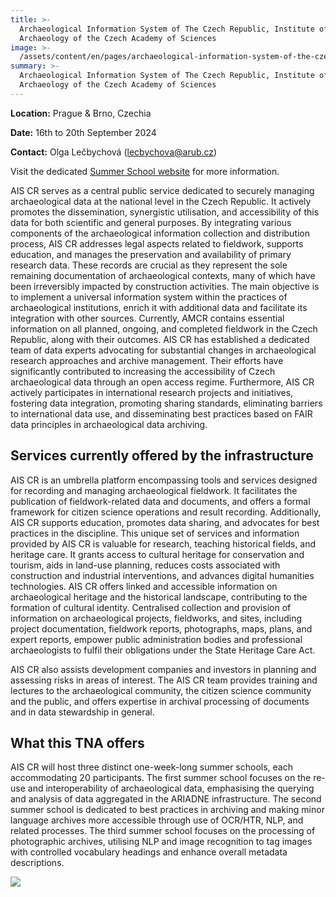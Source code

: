 ```yaml
---
title: >-
  Archaeological Information System of The Czech Republic, Institute of
  Archaeology of the Czech Academy of Sciences
image: >-
  /assets/content/en/pages/archaeological-information-system-of-the-czech-republic-institute-of-archaeology-of-the-czech-academy-of-sciences-brno-institute-of-archaeology-of-the-czech-academy-of-sciences-prague-brno-czech/image.jpg
summary: >-
  Archaeological Information System of The Czech Republic, Institute of
  Archaeology of the Czech Academy of Sciences
---
```

**Location:** Prague & Brno, Czechia

**Date:** 16th to 20th September 2024

**Contact:** Olga Lečbychová ([lecbychova@arub.cz](mailto:lecbychova@arub.cz))

Visit the dedicated [Summer School website](https://aiscr.cz/atRium) for more information.

AIS CR serves as a central public service dedicated to securely managing archaeological data at the
national level in the Czech Republic. It actively promotes the dissemination, synergistic
utilisation, and accessibility of this data for both scientific and general purposes. By integrating
various components of the archaeological information collection and distribution process, AIS CR
addresses legal aspects related to fieldwork, supports education, and manages the preservation and
availability of primary research data. These records are crucial as they represent the sole
remaining documentation of archaeological contexts, many of which have been irreversibly impacted by
construction activities. The main objective is to implement a universal information system within
the practices of archaeological institutions, enrich it with additional data and facilitate its
integration with other sources. Currently, AMCR contains essential information on all planned,
ongoing, and completed fieldwork in the Czech Republic, along with their outcomes. AIS CR has
established a dedicated team of data experts advocating for substantial changes in archaeological
research approaches and archive management. Their efforts have significantly contributed to
increasing the accessibility of Czech archaeological data through an open access regime.
Furthermore, AIS CR actively participates in international research projects and initiatives,
fostering data integration, promoting sharing standards, eliminating barriers to international data
use, and disseminating best practices based on FAIR data principles in archaeological data
archiving.

## Services currently offered by the infrastructure

AIS CR is an umbrella platform encompassing tools and services designed for recording and managing
archaeological fieldwork. It facilitates the publication of fieldwork-related data and documents,
and offers a formal framework for citizen science operations and result recording. Additionally, AIS
CR supports education, promotes data sharing, and advocates for best practices in the discipline.
This unique set of services and information provided by AIS CR is valuable for research, teaching
historical fields, and heritage care. It grants access to cultural heritage for conservation and
tourism, aids in land-use planning, reduces costs associated with construction and industrial
interventions, and advances digital humanities technologies. AIS CR offers linked and accessible
information on archaeological heritage and the historical landscape, contributing to the formation
of cultural identity. Centralised collection and provision of information on archaeological
projects, fieldworks, and sites, including project documentation, fieldwork reports, photographs,
maps, plans, and expert reports, empower public administration bodies and professional
archaeologists to fulfil their obligations under the State Heritage Care Act.

AIS CR also assists development companies and investors in planning and assessing risks in areas of
interest. The AIS CR team provides training and lectures to the archaeological community, the
citizen science community and the public, and offers expertise in archival processing of documents
and in data stewardship in general.

## What this TNA offers

AIS CR will host three distinct one-week-long summer schools, each accommodating 20 participants.
The first summer school focuses on the re-use and interoperability of archaeological data,
emphasising the querying and analysis of data aggregated in the ARIADNE infrastructure. The second
summer school is dedicated to best practices in archiving and making minor language archives more
accessible through use of OCR/HTR, NLP, and related processes. The third summer school focuses on
the processing of photographic archives, utilising NLP and image recognition to tag images with
controlled vocabulary headings and enhance overall metadata descriptions.

<LinkButton label="Apply Now" href="/tna-application-process/" />

![](/assets/content/en/pages/archaeological-information-system-of-the-czech-republic-institute-of-archaeology-of-the-czech-academy-of-sciences-brno-institute-of-archaeology-of-the-czech-academy-of-sciences-prague-brno-czech/logo.jpg)

